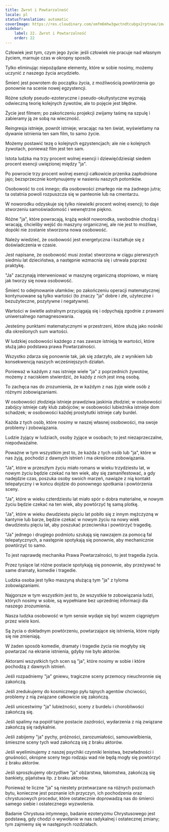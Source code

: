 ```yaml
---
title: Zwrot i Powtarzalność
locale: pl
statusTranslation: automatic
coverImage: https://res.cloudinary.com/xmfm6mhw3gwctndtcubgx2rptnae/image/upload/v1741354419/small_cover_la_gran_rebelion_28716e29d2.webp
sidebar:
    label: 22. Zwrot i Powtarzalność
    order: 22
---
```

Człowiek jest tym, czym jego życie: jeśli człowiek nie pracuje nad własnym życiem, marnuje czas w okropny sposób.

Tylko eliminując niepożądane elementy, które w sobie nosimy, możemy uczynić z naszego życia arcydzieło.

Śmierć jest powrotem do początku życia, z możliwością powtórzenia go ponownie na scenie nowej egzystencji.

Różne szkoły pseudo-ezoteryczne i pseudo-okultystyczne wyznają odwieczną teorię kolejnych żywotów, ale to pojęcie jest błędne.

Życie jest filmem; po zakończeniu projekcji zwijamy taśmę na szpulę i zabieramy ją ze sobą na wieczność.

Reingresja istnieje, powrót istnieje; wracając na ten świat, wyświetlamy na dywanie istnienia ten sam film, to samo życie.

Możemy postawić tezę o kolejnych egzystencjach; ale nie o kolejnych żywotach, ponieważ film jest ten sam.

Istota ludzka ma trzy procent wolnej esencji i dziewięćdziesiąt siedem procent esencji uwięzionej między "ja".

Po powrocie trzy procent wolnej esencji całkowicie przenika zapłodnione jajo; bezsprzecznie kontynuujemy w nasieniu naszych potomków.

Osobowość to coś innego; dla osobowości zmarłego nie ma żadnego jutra; ta ostatnia powoli rozpuszcza się w panteonie lub na cmentarzu.

W noworodku odzyskuje się tylko niewielki procent wolnej esencji; to daje stworzeniu samoświadomość i wewnętrzne piękno.

Różne "ja", które powracają, krążą wokół noworodka, swobodnie chodzą i wracają, chcieliby wejść do maszyny organicznej, ale nie jest to możliwe, dopóki nie zostanie stworzona nowa osobowość.

Należy wiedzieć, że osobowość jest energetyczna i kształtuje się z doświadczenia w czasie.

Jest napisane, że osobowość musi zostać stworzona w ciągu pierwszych siedmiu lat dzieciństwa, a następnie wzmacnia się i utrwala poprzez praktykę.

"Ja" zaczynają interweniować w maszynę organiczną stopniowo, w miarę jak tworzy się nowa osobowość.

Śmierć to odejmowanie ułamków; po zakończeniu operacji matematycznej kontynuowane są tylko wartości (to znaczy "ja" dobre i złe, użyteczne i bezużyteczne, pozytywne i negatywne).

Wartości w świetle astralnym przyciągają się i odpychają zgodnie z prawami uniwersalnego namagnesowania.

Jesteśmy punktami matematycznymi w przestrzeni, które służą jako nośniki dla określonych sum wartości.

W ludzkiej osobowości każdego z nas zawsze istnieją te wartości, które służą jako podstawa prawa Powtarzalności.

Wszystko zdarza się ponownie tak, jak się zdarzyło, ale z wynikiem lub konsekwencją naszych wcześniejszych działań.

Ponieważ w każdym z nas istnieje wiele "ja" z poprzednich żywotów, możemy z naciskiem stwierdzić, że każdy z nich jest inną osobą.

To zachęca nas do zrozumienia, że w każdym z nas żyje wiele osób z różnymi zobowiązaniami.

W osobowości złodzieja istnieje prawdziwa jaskinia złodziei; w osobowości zabójcy istnieje cały klub zabójców; w osobowości lubieżnika istnieje dom schadzek; w osobowości każdej prostytutki istnieje cały burdel.

Każda z tych osób, które nosimy w naszej własnej osobowości, ma swoje problemy i zobowiązania.

Ludzie żyjący w ludziach, osoby żyjące w osobach; to jest niezaprzeczalne, niepodważalne.

Poważne w tym wszystkim jest to, że każda z tych osób lub "ja", które w nas żyją, pochodzi z dawnych istnień i ma określone zobowiązania.

"Ja", które w przeszłym życiu miało romans w wieku trzydziestu lat, w nowym życiu będzie czekać na ten wiek, aby się zamanifestować, a gdy nadejdzie czas, poszuka osoby swoich marzeń, nawiąże z nią kontakt telepatyczny i w końcu dojdzie do ponownego spotkania i powtórzenia sceny.

"Ja", które w wieku czterdziestu lat miało spór o dobra materialne, w nowym życiu będzie czekać na ten wiek, aby powtórzyć tę samą plotkę.

"Ja", które w wieku dwudziestu pięciu lat pobiło się z innym mężczyzną w kantynie lub barze, będzie czekać w nowym życiu na nowy wiek dwudziestu pięciu lat, aby poszukać przeciwnika i powtórzyć tragedię.

"Ja" jednego i drugiego podmiotu szukają się nawzajem za pomocą fal telepatycznych, a następnie spotykają się ponownie, aby mechanicznie powtórzyć to samo.

To jest naprawdę mechanika Prawa Powtarzalności, to jest tragedia życia.

Przez tysiące lat różne postacie spotykają się ponownie, aby przeżywać te same dramaty, komedie i tragedie.

Ludzka osoba jest tylko maszyną służącą tym "ja" z tyloma zobowiązaniami.

Najgorsze w tym wszystkim jest to, że wszystkie te zobowiązania ludzi, których nosimy w sobie, są wypełniane bez uprzedniej informacji dla naszego zrozumienia.

Nasza ludzka osobowość w tym sensie wydaje się być wozem ciągniętym przez wiele koni.

Są życia o dokładnym powtórzeniu, powtarzające się istnienia, które nigdy się nie zmieniają.

W żaden sposób komedie, dramaty i tragedie życia nie mogłyby się powtarzać na ekranie istnienia, gdyby nie było aktorów.

Aktorami wszystkich tych scen są "ja", które nosimy w sobie i które pochodzą z dawnych istnień.

Jeśli rozpadniemy "ja" gniewu, tragiczne sceny przemocy nieuchronnie się zakończą.

Jeśli zredukujemy do kosmicznego pyłu tajnych agentów chciwości, problemy z nią związane całkowicie się zakończą.

Jeśli unicestwimy "ja" lubieżności, sceny z burdelu i chorobliwości zakończą się.

Jeśli spalimy na popiół tajne postacie zazdrości, wydarzenia z nią związane zakończą się radykalnie.

Jeśli zabijemy "ja" pychy, próżności, zarozumiałości, samouwielbienia, śmieszne sceny tych wad zakończą się z braku aktorów.

Jeśli wyeliminujemy z naszej psychiki czynniki lenistwa, bezwładności i gnuśności, okropne sceny tego rodzaju wad nie będą mogły się powtórzyć z braku aktorów.

Jeśli sproszkujemy obrzydliwe "ja" obżarstwa, łakomstwa, zakończą się bankiety, pijaństwa itp. z braku aktorów.

Ponieważ te liczne "ja" są niestety przetwarzane na różnych poziomach bytu, konieczne jest poznanie ich przyczyn, ich pochodzenia oraz chrystusowych procedur, które ostatecznie doprowadzą nas do śmierci samego siebie i ostatecznego wyzwolenia.

Badanie Chrystusa intymnego, badanie ezoteryzmu Chrystusowego jest podstawą, gdy chodzi o wywołanie w nas radykalnej i ostatecznej zmiany; tym zajmiemy się w następnych rozdziałach.

